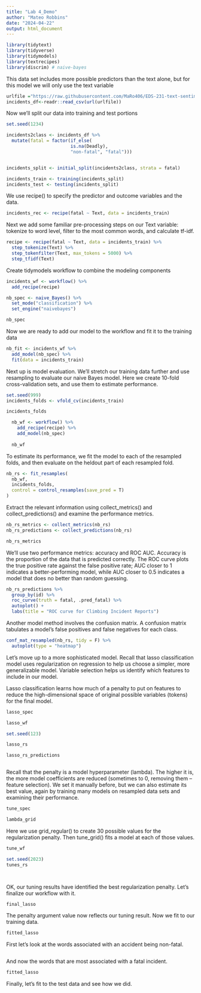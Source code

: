```yaml
---
title: "Lab 4_Demo"
author: "Mateo Robbins"
date: "2024-04-22"
output: html_document
---
```


```r
library(tidytext)
library(tidyverse)
library(tidymodels)
library(textrecipes)
library(discrim) # naive-bayes
```

This data set includes more possible predictors than the text alone, but for this model we will only use the text variable

```r

urlfile ="https://raw.githubusercontent.com/MaRo406/EDS-231-text-sentiment/main/data/climbing_reports_model_dat.csv"
incidents_df<-readr::read_csv(url(urlfile))
```

Now we'll split our data into training and test portions

```r
set.seed(1234)

incidents2class <- incidents_df %>%
  mutate(fatal = factor(if_else(
                        is.na(Deadly),
                        "non-fatal", "fatal")))


incidents_split <- initial_split(incidents2class, strata = fatal)

incidents_train <- training(incidents_split)
incidents_test <- testing(incidents_split)

```

We use recipe() to specify the predictor and outcome variables and the data.

```r
incidents_rec <- recipe(fatal ~ Text, data = incidents_train)

```

Next we add some familiar pre-processing steps on our Text variable: tokenize to word level, filter to the most common words, and calculate tf-idf.

```r
recipe <- recipe(fatal ~ Text, data = incidents_train) %>%
  step_tokenize(Text) %>%
  step_tokenfilter(Text, max_tokens = 5000) %>%
  step_tfidf(Text)
```

Create tidymodels workflow to combine the modeling components

```r
incidents_wf <- workflow() %>%
  add_recipe(recipe)
```

```r
nb_spec <- naive_Bayes() %>%
  set_mode("classification") %>%
  set_engine("naivebayes")

nb_spec

```

Now we are ready to add our model to the workflow and fit it to the training data

```r
nb_fit <- incidents_wf %>%
  add_model(nb_spec) %>%
  fit(data = incidents_train)
```

Next up is model evaluation. We'll stretch our training data further and use resampling to evaluate our naive Bayes model. Here we create 10-fold cross-validation sets, and use them to estimate performance.

```r
set.seed(999)
incidents_folds <- vfold_cv(incidents_train)

incidents_folds

```

```r
  nb_wf <- workflow() %>%
    add_recipe(recipe) %>%
    add_model(nb_spec)
  
  nb_wf
```

To estimate its performance, we fit the model to each of the resampled folds, and then evaluate on the heldout part of each resampled fold.

```r
nb_rs <- fit_resamples(
  nb_wf, 
  incidents_folds, 
  control = control_resamples(save_pred = T)
)
```

Extract the relevant information using collect_metrics() and collect_predictions() and examine the performance metrics.

```r
nb_rs_metrics <- collect_metrics(nb_rs)
nb_rs_predictions <- collect_predictions(nb_rs)

nb_rs_metrics
```

We'll use two performance metrics: accuracy and ROC AUC. Accuracy is the proportion of the data that is predicted correctly. The ROC curve plots the true positive rate against the false positive rate; AUC closer to 1 indicates a better-performing model, while AUC closer to 0.5 indicates a model that does no better than random guessing.

```r
nb_rs_predictions %>%
  group_by(id) %>%
  roc_curve(truth = fatal, .pred_fatal) %>%
  autoplot() +
  labs(title = "ROC curve for Climbing Incident Reports")
```

Another model method involves the confusion matrix. A confusion matrix tabulates a model's false positives and false negatives for each class.

```r
conf_mat_resampled(nb_rs, tidy = F) %>%
  autoplot(type = "heatmap")
```

Let's move up to a more sophisticated model. Recall that lasso classification model uses regularization on regression to help us choose a simpler, more generalizable model. Variable selection helps us identify which features to include in our model.

Lasso classification learns how much of a penalty to put on features to reduce the high-dimensional space of original possible variables (tokens) for the final model.

```r
lasso_spec 
```

```r
lasso_wf 
```

```r
set.seed(123)

lasso_rs 
```

```r
lasso_rs_predictions 
```

```r

```

Recall that the penalty is a model hyperparameter (lambda). The higher it is, the more model coefficients are reduced (sometimes to 0, removing them -- feature selection). We set it manually before, but we can also estimate its best value, again by training many models on resampled data sets and examining their performance.

```r
tune_spec 

```

```r
lambda_grid 
```

Here we use grid_regular() to create 30 possible values for the regularization penalty. Then tune_grid() fits a model at each of those values.

```r
tune_wf 

set.seed(2023)
tunes_rs 
```

```r

```

```r

```

OK, our tuning results have identified the best regularization penalty. Let's finalize our workflow with it.

```r
final_lasso 
```

The penalty argument value now reflects our tuning result. Now we fit to our training data.

```r
fitted_lasso 
```

First let's look at the words associated with an accident being non-fatal.

```r

```

And now the words that are most associated with a fatal incident.

```r
fitted_lasso
```

Finally, let's fit to the test data and see how we did.

```r

```
